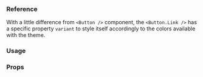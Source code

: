 
### Reference

With a little difference from `<Button />` component, the `<Button.Link />` has
a specific property `variant` to style itself accordingly to the colors
available with the theme.

### Usage

<ExpoSnack id="@gympass/yoga-button-link" theme="light" />

### Props

<PropsTable component="Button.Link" platform="native" />
